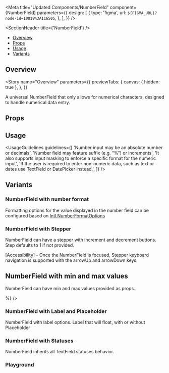 
<Meta
  title="Updated Components/NumberField"
  component={NumberField}
  parameters={{
    design: [
      {
        type: 'figma',
        url: `${FIGMA_URL}?node-id=10019%3A116505`,
      },
    ],
  }}
/>

<SectionHeader title={'NumberField'} />

- [Overview](#overview)
- [Props](#props)
- [Usage](#usage)
- [Variants](#variants)

## Overview

<Story
  name="Overview"
  parameters={{
    previewTabs: {
      canvas: { hidden: true },
    },
  }}
>
  <Typography>
    A universal NumberField that only allows for numerical characters, designed to handle numerical
    data entry.
  </Typography>
</Story>

## Props

<Props of={NumberField} />

## Usage

<UsageGuidelines
  guidelines={[
    'Number input may be an absolute number or decimals',
    'Number field may feature suffix (e.g. “%”) or increments',
    'It also supports input masking to enforce a specific format for the numeric input',
    'If the user is required to enter non-numeric data, such as text or dates use TextField or DatePicker instead.',
  ]}
/>

## Variants

### NumberField with number format

Formatting options for the value displayed in the number field can be configured based on
[Intl.NumberFormatOptions](https://developer.mozilla.org/en-US/docs/Web/JavaScript/Reference/Global_Objects/Intl/NumberFormat/NumberFormat)

<Preview>
  <Story name="NumberField with number format">
    <Stack>
      <NumberField
        label={'Label'}
        formatOptions={{
          minimumFractionDigits: number('minimumFractionDigits', 2),
          maximumFractionDigits: number('maximumFractionDigits', 2),
        }}
      />
    </Stack>
  </Story>
</Preview>

### NumberField with Stepper

NumberField can have a stepper with increment and decrement buttons. Step defaults to 1 if not provided.

<Tip>
  [Accessibility] - Once the NumberField is focused, Stepper keyboard navigation is supported with
  the arrowUp and arrowDown keys.
</Tip>

<Preview>
  <Story name="NumberField with Stepper">
    <Stack>
      <NumberField label={'Label'} hasStepper step={number('Step', undefined)} />
    </Stack>
  </Story>
</Preview>

## NumberField with min and max values

NumberField can have min and max values provided as props.

<Preview>
  <Story name="NumberField with min and max values">
    <Stack>
      <NumberField
        label={'Label'}
        minValue={number('minValue', undefined)}
        maxValue={number('maxValue', undefined)}
        suffix={<div style={{ color: 'gray' }}>%</div>}
      />
    </Stack>
  </Story>
</Preview>

### NumberField with Label and Placeholder

NumberField with label options. Label that will float, with or without Placeholder

<Preview>
  <Story name="NumberField with Label and Placeholder">
    <Stack>
      <NumberField label={'Label'} />
      <NumberField label={'Label'} placeholder={'Placeholder'} />
    </Stack>
  </Story>
</Preview>

### NumberField with Statuses

NumberField inherits all TextField statuses behavior.

<Preview>
  <Story name="NumberField with Label, Placeholder and Statuses">
    <Stack>
      <NumberField
        label={'Label'}
        status={{
          type: 'normal',
          hintMessage: text('Custom Hint Message', 'Hint in Text Field'),
        }}
      />
      <NumberField
        label={'Label'}
        status={{
          type: 'error',
          hintMessage: text('Custom Error Message', 'Error in Text Field'),
        }}
      />
      <NumberField
        label={'Label'}
        status={{
          type: 'read-only',
          hintMessage: text('Custom Hint Message', 'Hint in Text Field'),
        }}
      />
      <NumberField
        label={'Label'}
        isDisabled
        status={{
          type: 'normal',
          hintMessage: text('Custom Hint Message', 'Hint in Text Field'),
        }}
      />
    </Stack>
  </Story>
</Preview>

### Playground

<Preview>
  <Story name="Playground" parameters={{ decorators: [withKnobs] }}>
    <Stack>
      <NumberField
        label={text('Label', 'Label')}
        isDisabled={boolean('isDisabled', false)}
        isRequired={boolean('isRequired', false)}
        hasStepper={boolean('hasStepper', false)}
        minValue={number('minValue', undefined)}
        maxValue={number('maxValue', undefined)}
        step={number('step', undefined)}
        formatOptions={{
          minimumFractionDigits: number('minimumFractionDigits', 2),
          maximumFractionDigits: number('maximumFractionDigits', 2),
        }}
        suffix={select('Suffix icon name', ['', ...Object.keys(iconSelector)], 'info')}
        status={{
          type: select('Status', ['error', 'normal', 'read-only'], 'normal'),
          hintMessage: text('Hint/Error message', 'Message in Number Field'),
        }}
      />
    </Stack>
  </Story>
</Preview>
